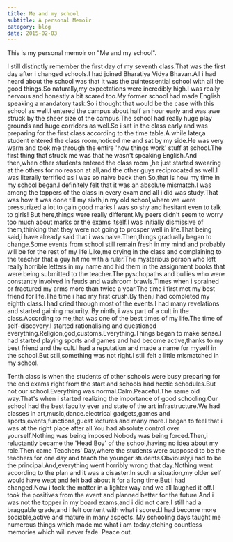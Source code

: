 ```yaml
---
title: Me and my school
subtitle: A personal Memoir
category: blog
date: 2015-02-03
---
```


This is my personal memoir on "Me and my school".

I still distinctly remember the first day of my seventh class.That was the first day after i changed schools.I had joined Bharatiya Vidya Bhavan.All i had heard about the school was that it was the quintessential school with all the good things.So naturally,my expectations were incredibly high.I was really nervous and honestly.a bit scared too.My former school had made English speaking a mandatory task.So i thought that would be the case with this school as well.I entered the campus about half an hour early and was awe struck by the sheer size of the campus.The school had really huge play grounds and huge corridors as well.So i sat in the class early and was preparing for the first class according to the time table.A while later,a student entered the class room,noticed me and sat by my side.He was very warm and took me through the entire 'how things work' stuff at school.The first thing that struck me was that he wasn't speaking English.And then,when other students entered the class room ,he just started swearing at the others for no reason at all,and the other guys reciprocated as well.I was literally terrified as i was so naive back then.So,that is how my time in my school began.I definitely felt that it was an absolute mismatch.I was among the toppers of the class in every exam and all i did was study.That was how it was done till my sixth,in my old school,where we were pressurized a lot to gain good marks.I was so shy and hesitant even to talk to girls!
But here,things were really different.My peers didn't seem to worry too much about marks or the exams itself.I was initially dismissive of them,thinking that they were not going to prosper well in life.That being said,i have already said that i was naive.Then,things gradually began to change.Some events from school still remain fresh in my mind and probably will be for the rest of my life.Like,me crying in the class and complaining to the teacher that a guy hit me with a ruler.The mysterious person who left really horrible letters in my name and hid them in the assignment books that were being submitted to the teacher.The pyschopaths and bullies who were constantly involved in feuds and washroom brawls.Times when i sprained or fractured my arms more than twice a year.The time i first met my best friend for life.The time i had my first crush.By then,i had completed my eighth class.I had cried through most of the events.I had many revelations and started gaining maturity.
By ninth, i was part of a cult in the class.According to me,that was one of the best times of my life.The time of self-discovery.I started rationalising and questioned everything.Religion,god,customs.Everything.Things began to make sense.I had started playing sports and games and had become active,thanks to my best friend and the cult.I had a reputation and made a name for myself in the school.But still,something was not right.I still felt a little mismatched in my school.

Tenth class is when the students of other schools were busy preparing for the end exams right from the start and schools had hectic schedules.But not our school.Everything was normal.Calm.Peaceful.The same old way.That's when i started realizing the importance of good schooling.Our school had the best faculty ever and state of the art infrastructure.We had classes in art,music,dance.electrical gadgets,games and sports,events,functions,guest lectures and many more.I began to feel that i was at the right place after all.You had absolute control over yourself.Nothing was being imposed.Nobody was being forced.Then,i reluctantly became the 'Head Boy' of the school,having no idea about my role.Then came Teachers' Day,where the students were supposed to be the teachers for one day and teach the younger students.Obviously,i had to be the principal.And,everything went horribly wrong that day.Nothing went according to the plan and it was a disaster.In such a situation,my older self would have wept and felt bad about it for a long time.But i had changed.Now i took the matter in a lighter way and we all laughed it off.I took the positives from the event and planned better for the future.And i was not the topper in my board exams,and i did not care.I still had a braggable grade,and i felt content with what i scored.I had become more sociable,active and mature in many aspects.
My schooling days taught me numerous things which made me what i am today,etching countless memories which will never fade.
Peace out.
